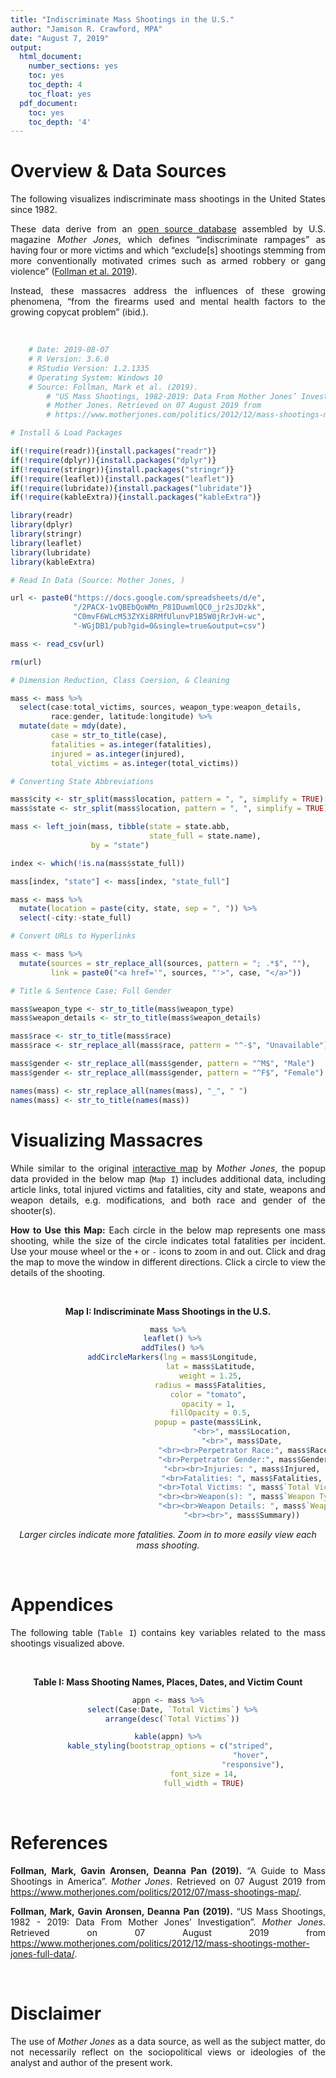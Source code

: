 ---
title: "Indiscriminate Mass Shootings in the U.S."
author: "Jamison R. Crawford, MPA"
date: "August 7, 2019"
output:
  html_document:
    number_sections: yes
    toc: yes
    toc_depth: 4
    toc_float: yes
  pdf_document:
    toc: yes
    toc_depth: '4'
---
<style>
body {
text-align: justify}
</style>

# Overview & Data Sources

The following visualizes indiscriminate mass shootings in the United States since 1982. 

These data derive from an [open source database](https://www.motherjones.com/politics/2012/12/mass-shootings-mother-jones-full-data/) assembled by U.S. magazine *Mother Jones*, which defines "indiscriminate rampages" as having four or more victims and which "exclude[s] shootings stemming from more conventionally motivated crimes such as armed robbery or gang violence" ([Follman et al. 2019](https://www.motherjones.com/politics/2012/07/mass-shootings-map/)).

Instead, these massacres address the influences of these growing phenomena, "from the firearms used and mental health factors to the growing copycat problem" (ibid.).

<br>

```{r echo=FALSE, message=FALSE, eval=FALSE, warning=FALSE}
    # Date: 2019-08-07
    # R Version: 3.6.0
    # RStudio Version: 1.2.1335
    # Operating System: Windows 10
    # Source: Follman, Mark et al. (2019). 
        # "US Mass Shootings, 1982-2019: Data From Mother Jones’ Investigation". 
        # Mother Jones. Retrieved on 07 August 2019 from
        # https://www.motherjones.com/politics/2012/12/mass-shootings-mother-jones-full-data/
```

```{r echo=FALSE, message=FALSE, eval=TRUE, warning=FALSE}

# Install & Load Packages

if(!require(readr)){install.packages("readr")}
if(!require(dplyr)){install.packages("dplyr")}
if(!require(stringr)){install.packages("stringr")}
if(!require(leaflet)){install.packages("leaflet")}
if(!require(lubridate)){install.packages("lubridate")}
if(!require(kableExtra)){install.packages("kableExtra")}

library(readr)
library(dplyr)
library(stringr)
library(leaflet)
library(lubridate)
library(kableExtra)

# Read In Data (Source: Mother Jones, )

url <- paste0("https://docs.google.com/spreadsheets/d/e",
              "/2PACX-1vQBEbQoWMn_P81DuwmlQC0_jr2sJDzkk",
              "C0mvF6WLcM53ZYXi8RMfUlunvP1B5W0jRrJvH-wc",
              "-WGjDB1/pub?gid=0&single=true&output=csv")

mass <- read_csv(url)

rm(url)

```

```{r echo=FALSE, message=FALSE, eval=TRUE, warning=FALSE}

# Dimension Reduction, Class Coersion, & Cleaning

mass <- mass %>%
  select(case:total_victims, sources, weapon_type:weapon_details, 
         race:gender, latitude:longitude) %>%
  mutate(date = mdy(date),
         case = str_to_title(case),
         fatalities = as.integer(fatalities),
         injured = as.integer(injured),
         total_victims = as.integer(total_victims))

# Converting State Abbreviations

mass$city <- str_split(mass$location, pattern = ", ", simplify = TRUE)[, 1]
mass$state <- str_split(mass$location, pattern = ", ", simplify = TRUE)[, 2]

mass <- left_join(mass, tibble(state = state.abb,
                               state_full = state.name), 
                  by = "state")

index <- which(!is.na(mass$state_full))

mass[index, "state"] <- mass[index, "state_full"]

mass <- mass %>%
  mutate(location = paste(city, state, sep = ", ")) %>%
  select(-city:-state_full)

# Convert URLs to Hyperlinks

mass <- mass %>%
  mutate(sources = str_replace_all(sources, pattern = "; .*$", ""),
         link = paste0("<a href='", sources, "'>", case, "</a>"))

# Title & Sentence Case; Full Gender

mass$weapon_type <- str_to_title(mass$weapon_type)
mass$weapon_details <- str_to_title(mass$weapon_details)

mass$race <- str_to_title(mass$race)
mass$race <- str_replace_all(mass$race, pattern = "^-$", "Unavailable")

mass$gender <- str_replace_all(mass$gender, pattern = "^M$", "Male")
mass$gender <- str_replace_all(mass$gender, pattern = "^F$", "Female")

names(mass) <- str_replace_all(names(mass), "_", " ")
names(mass) <- str_to_title(names(mass))  

```

# Visualizing Massacres

While similar to the original [interactive map](https://www.motherjones.com/politics/2012/07/mass-shootings-map/) by *Mother Jones*, the popup data provided in the below map (`Map I`) includes additional data, including article links, total injured victims and fatalities, city and state, weapons and weapon details, e.g. modifications, and both race and gender of the shooter(s).

**How to Use this Map****:** Each circle in the below map represents one mass shooting, while the size of the circle indicates total fatalities per incident. Use your mouse wheel or the `+` or `-` icons to zoom in and out. Click and drag the map to move the window in different directions. Click a circle to view the details of the shooting.

<br>

<center>

**Map I: Indiscriminate Mass Shootings in the U.S.**

```{r echo=FALSE, message=FALSE, eval=TRUE, warning=FALSE, fig.width=8.5, fig.height=6}
mass %>%
  leaflet() %>%
  addTiles() %>%
  addCircleMarkers(lng = mass$Longitude,
                   lat = mass$Latitude,
                   weight = 1.25,
                   radius = mass$Fatalities,
                   color = "tomato", 
                   opacity = 1, 
                   fillOpacity = 0.5,
                   popup = paste(mass$Link, 
                                 "<br>", mass$Location,
                                 "<br>", mass$Date,
                                 "<br><br>Perpetrator Race:", mass$Race,
                                 "<br>Perpetrator Gender:", mass$Gender,
                                 "<br><br>Injuries: ", mass$Injured,
                                 "<br>Fatalities: ", mass$Fatalities,
                                 "<br>Total Victims: ", mass$`Total Victims`,
                                 "<br><br>Weapon(s): ", mass$`Weapon Type`,
                                 "<br><br>Weapon Details: ", mass$`Weapon Details`, 
                                 "<br><br>", mass$Summary))
```

*Larger circles indicate more fatalities. Zoom in to more easily view each mass shooting.* 

</center>

<br>

# Appendices

The following table (`Table I`) contains key variables related to the mass shootings visualized above.

<center>

<br>

**Table I: Mass Shooting Names, Places, Dates, and Victim Count**

```{r message=FALSE, warning=FALSE, echo=FALSE, eval=TRUE}

appn <- mass %>%
  select(Case:Date, `Total Victims`) %>%
  arrange(desc(`Total Victims`))

kable(appn) %>%
  kable_styling(bootstrap_options = c("striped", 
                                      "hover", 
                                      "responsive"),
                font_size = 14,
                full_width = TRUE)

```

</center>

<br>

# References

**Follman, Mark, Gavin Aronsen, Deanna Pan (2019).** "A Guide to Mass Shootings in America". *Mother Jones*. Retrieved on 07 August 2019 from [https://www.motherjones.com/politics/2012/07/mass-shootings-map/](https://www.motherjones.com/politics/2012/07/mass-shootings-map/).

**Follman, Mark, Gavin Aronsen, Deanna Pan (2019).** "US Mass Shootings, 1982 - 2019: Data From Mother Jones' Investigation". *Mother Jones*. Retrieved on 07 August 2019 from [https://www.motherjones.com/politics/2012/12/mass-shootings-mother-jones-full-data/](https://www.motherjones.com/politics/2012/12/mass-shootings-mother-jones-full-data/).

<br>

# Disclaimer

The use of *Mother Jones* as a data source, as well as the subject matter, do not necessarily reflect on the sociopolitical views or ideologies of the analyst and author of the present work.